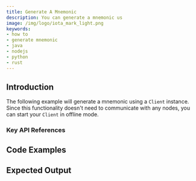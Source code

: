 ```yaml
---
title: Generate A Mnemonic
description: You can generate a mnemonic us
image: /img/logo/iota_mark_light.png
keywords:
- how to
- generate mnemonic
- java
- nodejs
- python
- rust
---
```




## Introduction

The following example will generate a mnemonic using a `Client` instance.  Since this functionality doesn't need to
communicate with any nodes, you can start your `Client` in offline mode.

### Key API References
<Tabs groupId="language">
    <TabItem value="rust" label="Rust">
        <RustApiLinks/>
    </TabItem>
    <TabItem value="nodejs" label="Nodejs">
        <NodejsApiLinks/>
    </TabItem>
    <TabItem value="python" label="Python">
        <PythonApiLinks/>
    </TabItem>
    <TabItem value="java" label="Java">
        <JavaApiLinks/>
    </TabItem>
</Tabs>

## Code Examples

<Tabs groupId="language">
    <TabItem value="rust" label="Rust">
        <RustCode/>
    </TabItem>
    <TabItem value="nodejs" label="Nodejs">
        <NodejsCode/>
    </TabItem>
    <TabItem value="python" label="Python">
        <PythonCode/>
    </TabItem>
    <TabItem value="java" label="Java">
        <JavaCode/>
    </TabItem>
</Tabs>

## Expected Output

<Tabs groupId="language">
    <TabItem value="rust" label="Rust">
        <RustOutput/>
    </TabItem>
    <TabItem value="nodejs" label="Nodejs">
        <NodejsOutput/>
    </TabItem>
    <TabItem value="python" label="Python">
        <PythonOutput/>
    </TabItem>
    <TabItem value="java" label="Java">
        <JavaOutput/>
    </TabItem>
</Tabs>

